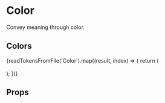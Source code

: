 
<Meta title="Presenters/Color" component={Color} />

# Color

Convey meaning through color.

## Colors

<Flex>
  {readTokensFromFile('Color').map((result, index) => {
    return (
      <FlexItem key={index}>
        <Color declaration={result.declaration} value={result.value}></Color>
        <br></br>
      </FlexItem>
    );
  })}
</Flex>

## Props

<Props of={Color} />
